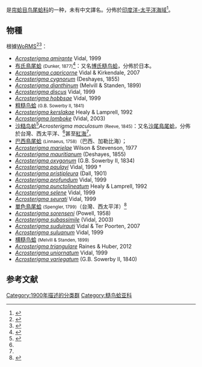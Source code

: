 {{Automatic Taxobox
| taxon = Acrosterigma
| authority = Dall, 1900
| image = Acrosterigma cignorum 003.jpg
}}
{{lang|la|'''''Acrosterigma'''''}}是[[帘蛤目|帘蛤目]][[鸟尾蛤科|鸟尾蛤科]]的一种，未有中文譯名。分佈於[[印度洋-太平洋海域|印度洋-太平洋海域]]<ref name=Lai>{{cite journal |url=http://shell.sinica.edu.tw/chinese/documentquery_c.php?No=100158 |title=談鳥尾蛤科的分類 |year=1990 |author=[[賴景陽|賴景陽]] |issue=15 |pages=22-30 |journal=[[貝友|貝友]] |publisher=[[中華民國貝類學會|中華民國貝類學會]] |language=zh-hant |access-date=2015-03-04 |archive-date=2016-03-04 |archive-url=https://web.archive.org/web/20160304113114/http://shell.sinica.edu.tw/chinese/documentquery_c.php?No=100158 |dead-url=no }}</ref>。

==物種==
根據[[WoRMS|WoRMS]]<ref name=Lai>{{cite journal |url=http://shell.sinica.edu.tw/chinese/documentquery_c.php?No=100158 |title=談鳥尾蛤科的分類 |year=1990 |author=[[賴景陽|賴景陽]] |issue=15 |pages=22-30 |journal=[[貝友|貝友]] |publisher=[[中華民國貝類學會|中華民國貝類學會]] |language=zh-hant }}</ref><ref name=WoRMS_345685>{{cite WoRMS |id=345685 |date=2014-10-30 |last=Poorten |first=Jan Johan ten |authorlink=因·約翰·德波登|title=Acrosterigma Dall, 1900
| accessdate=2015-03-03 }}</ref>：
* ''[[Acrosterigma_amirante|Acrosterigma amirante]]'' Vidal, 1999
*[[布氏鳥尾蛤|布氏鳥尾蛤]] {{lang|la|''Acrosterigma burchardi''}} <small>(Dunker, 1877)</small><ref name=WoRMS_381163>{{cite WoRMS |title=''Acrosterigma burchardi'' (Dunker, 1877) |id=381163 |accessdate=2015-03-05 }}</ref>：又名[[博氏糙鸟蛤|博氏糙鸟蛤]]，分佈於日本。
* ''[[Acrosterigma_capricorne|Acrosterigma capricorne]]'' Vidal & Kirkendale, 2007
* ''[[Acrosterigma_cygnorum|Acrosterigma cygnorum]]'' (Deshayes, 1855)
* ''[[Acrosterigma_dianthinum|Acrosterigma dianthinum]]'' (Melvill & Standen, 1899)
* ''[[Acrosterigma_discus|Acrosterigma discus]]'' Vidal, 1999
* ''[[Acrosterigma_hobbsae|Acrosterigma hobbsae]]'' Vidal, 1999
*[[粗糙鸟蛤|粗糙鸟蛤]] {{lang|la|''Acrosterigma impolitum''}} <small>(G.B. Sowerby II, 1841)</small>
* ''[[Acrosterigma_kerslakae|Acrosterigma kerslakae]]'' Healy & Lamprell, 1992
* ''[[Acrosterigma_lomboke|Acrosterigma lomboke]]'' (Vidal, 2003)
*[[沙糙鸟蛤|沙糙鸟蛤]]<ref name=WoRMS_381230>{{cite WoRMS |id=381230 |title=Cardium arenicolum Reeve, 1845 }}</ref>''Acrosterigma maculosum'' <small>(Reeve, 1845)</small>：又名[[沙尾鳥尾蛤|沙尾鳥尾蛤]]，分佈於台灣、西太平洋、<ref name=Lai />甚至[[紅海|紅海]]<ref name=WoRMS_381230 />。
*[[巴西鳥尾蛤|巴西鳥尾蛤]] {{lang|la|''Acrosterigma magnum''}} <small>(Linnaeus, 1758)</small>（巴西、加勒比海）；
* ''[[Acrosterigma_marielae|Acrosterigma marielae]]'' Wilson & Stevenson, 1977
* ''[[Acrosterigma_mauritianum|Acrosterigma mauritianum]]'' (Deshayes, 1855)
* ''[[Acrosterigma_oxygonum|Acrosterigma oxygonum]]'' (G.B. Sowerby II, 1834)
* ''[[Acrosterigma_paulayi|Acrosterigma paulayi]]'' Vidal, 1999 †
* ''[[Acrosterigma_pristipleura|Acrosterigma pristipleura]]'' (Dall, 1901)
* ''[[Acrosterigma_profundum|Acrosterigma profundum]]'' Vidal, 1999
* ''[[Acrosterigma_punctolineatum|Acrosterigma punctolineatum]]'' Healy & Lamprell, 1992
* ''[[Acrosterigma_selene|Acrosterigma selene]]'' Vidal, 1999
* ''[[Acrosterigma_seurati|Acrosterigma seurati]]'' Vidal, 1999
*[[單色鳥尾蛤|單色鳥尾蛤]] {{lang|la|''Acrosterigma simplex''}} <small>(Spengler, 1799)</small>（台灣、西太平洋）<ref name=WoRMS_208525>{{cite WoRMS |id=208525 |title=Cardium unicolor G. B. Sowerby II, 1834 |}}</ref>
* ''[[Acrosterigma_sorenseni|Acrosterigma sorenseni]]'' (Powell, 1958)
* ''[[Acrosterigma_subassimile|Acrosterigma subassimile]]'' (Vidal, 2003)
* ''[[Acrosterigma_suduirauti|Acrosterigma suduirauti]]'' Vidal & Ter Poorten, 2007
* ''[[Acrosterigma_suluanum|Acrosterigma suluanum]]'' Vidal, 1999
* [[横糙鸟蛤|横糙鸟蛤]] {{lang|la|''Acrosterigma transcendens''}} <small>(Melvill & Standen, 1899)</small>
* ''[[Acrosterigma_triangulare|Acrosterigma triangulare]]'' Raines & Huber, 2012
* ''[[Acrosterigma_uniornatum|Acrosterigma uniornatum]]'' Vidal, 1999
* ''[[Acrosterigma_variegatum|Acrosterigma variegatum]]'' (G.B. Sowerby II, 1840)

== 参考文献 ==
{{reflist}}

{{taxonbar}}

[[Category:1900年描述的分类群|Category:1900年描述的分类群]]
[[Category:糙鸟蛤亚科|Category:糙鸟蛤亚科]]